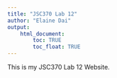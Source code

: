 ```yaml
---
title: "JSC370 Lab 12"
author: "Elaine Dai"
output: 
    html_document:
        toc: TRUE
        toc_float: TRUE
---
```


This is my JSC370 Lab 12 Website.